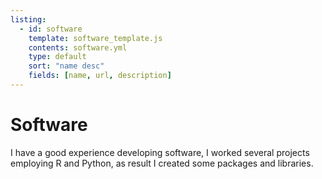 ```yaml
---
listing:
  - id: software
    template: software_template.js
    contents: software.yml
    type: default
    sort: "name desc"
    fields: [name, url, description]
---
```


<!------------------------------------------------------------------------------------------------->
# Software

I have a good experience developing software, I worked several projects employing R and Python, as 
result I created some packages and libraries.

::: {#software style="max-width: 850px;"}
:::
